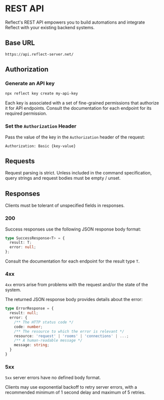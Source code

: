 
# REST API

Reflect's REST API empowers you to build automations and
integrate Reflect with your existing backend systems.

## Base URL

```http
https://api.reflect-server.net/
```

## Authorization

<Steps>

### Generate an API key

```bash
npx reflect key create my-api-key
```

Each key is associated with a set of fine-grained permissions that authorize it
for API endpoints. Consult the documentation for each endpoint for its required permission.

### Set the `Authorization` Header

Pass the value of the key in the `Authorization` header of the request:

```http
Authorization: Basic {key-value}
```

</Steps>

## Requests

<Callout type="warning">
  Request parsing is strict. Unless included in the command specification, query
  strings and request bodies must be empty / unset.
</Callout>

## Responses

<Callout type="warning">
  Clients must be tolerant of unspecified fields in responses.
</Callout>

### 200

Success responses use the following JSON response body format:

```typescript
type SuccessResponse<T> = {
  result: T;
  error: null;
};
```

Consult the documentation for each endpoint for the result type `T`.

### 4xx

`4xx` errors arise from problems with the request and/or the state of the system.

The returned JSON response body provides details about the error:

```typescript
type ErrorResponse = {
  result: null;
  error: {
    /** The HTTP status code */
    code: number;
    /** The resource to which the error is relevant */
    resource: 'request' | 'rooms' | 'connections' | ...;
    /** A human-readable message */
    message: string;
  }
}
```

### 5xx

`5xx` server errors have no defined body format.

Clients may use exponential backoff to retry server errors, with a recommended
minimum of 1 second delay and maximum of 5 retries.
